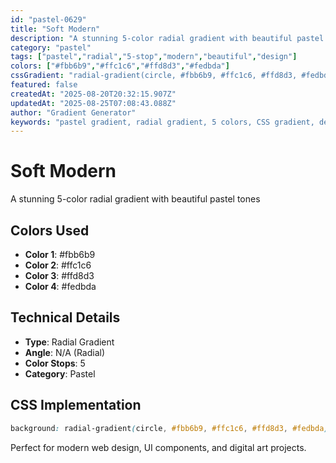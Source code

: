 ```yaml
---
id: "pastel-0629"
title: "Soft Modern"
description: "A stunning 5-color radial gradient with beautiful pastel tones"
category: "pastel"
tags: ["pastel","radial","5-stop","modern","beautiful","design"]
colors: ["#fbb6b9","#ffc1c6","#ffd8d3","#fedbda"]
cssGradient: "radial-gradient(circle, #fbb6b9, #ffc1c6, #ffd8d3, #fedbda)"
featured: false
createdAt: "2025-08-20T20:32:15.907Z"
updatedAt: "2025-08-25T07:08:43.088Z"
author: "Gradient Generator"
keywords: "pastel gradient, radial gradient, 5 colors, CSS gradient, design, #fbb6b9, #ffc1c6, #ffd8d3, #fedbda"
---
```


# Soft Modern

A stunning 5-color radial gradient with beautiful pastel tones

## Colors Used
- **Color 1**: #fbb6b9
- **Color 2**: #ffc1c6
- **Color 3**: #ffd8d3
- **Color 4**: #fedbda

## Technical Details
- **Type**: Radial Gradient
- **Angle**: N/A (Radial)
- **Color Stops**: 5
- **Category**: Pastel

## CSS Implementation
```css
background: radial-gradient(circle, #fbb6b9, #ffc1c6, #ffd8d3, #fedbda);
```

Perfect for modern web design, UI components, and digital art projects.

